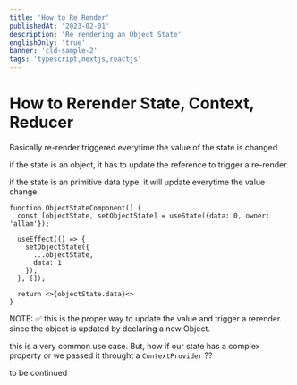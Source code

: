 ```yaml
---
title: 'How to Re Render'
publishedAt: '2023-02-01'
description: 'Re rendering an Object State'
englishOnly: 'true'
banner: 'cld-sample-2'
tags: 'typescript,nextjs,reactjs'
---
```


# How to Rerender State, Context, Reducer

Basically re-render triggered everytime the value of the state is changed.

if the state is an object, it has to update the reference to trigger a re-render.

if the state is an primitive data type, it will update everytime the value change.

```tsx
function ObjectStateComponent() {
  const [objectState, setObjectState] = useState({data: 0, owner: 'allam'});

  useEffect(() => {
    setObjectState({
      ...objectState,
      data: 1
    });
  }, []);

  return <>{objectState.data}<>
}
```

NOTE: ✅ this is the proper way to update the value and trigger a rerender. since the object is updated by declaring a new Object.

this is a very common use case. But, how if our state has a complex property or we passed it throught a `ContextProvider` ??

to be continued
